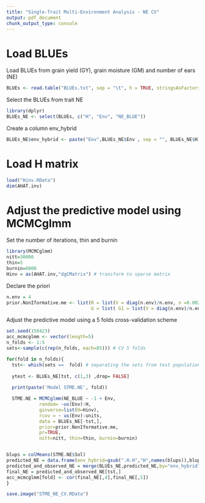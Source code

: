 ---
title: "Single-Trait Multi-Environment Analysis - NE CV"
output: pdf_document
chunk_output_type: console
---
# Load BLUEs


Load BLUEs from grain yield (GY), grain moisture (GM) and number of ears (NE)

```{r eval=FALSE, message=FALSE}
BLUEs <- read.table("BLUEs.txt", sep = "\t", h = TRUE, stringsAsFactors = F)
```

Select the BLUEs from trait NE 

```{r eval=FALSE, message=FALSE}
library(dplyr)
BLUEs_NE <- select(BLUEs, c("H", "Env", "NE_BLUE"))
```

Create a column env_hybrid

```{r eval=FALSE, message=FALSE}
BLUEs_NE$env_hybrid <- paste("Env",BLUEs_NE$Env , sep = "", BLUEs_NE$H)
```

# Load H matrix

```{r eval=FALSE, message=FALSE}
load("Hinv.RData")
dim(AHAT.inv)
```


# Adjust the predictive model using MCMCglmm


Set the number of iterations, thin and burnin

```{r eval=FALSE, message=FALSE}
library(MCMCglmm)
nitt=30000
thin=5
burnin=6000
Hinv = as(AHAT.inv,"dgCMatrix") # transform to sparse matrix
```

Declare the priori

```{r eval=FALSE, message=FALSE}
n.env = 4
prior.NonIformative.me <- list(R = list(V = diag(n.env)/n.env, n =0.002), 
                               G = list( G1 = list(V = diag(n.env)/n.env, n = 0.002)))
```


Adjust the predictive model using a 5 folds cross-validation scheme

```{r, eval=FALSE, message=FALSE}
set.seed(156423) 
acc_mcmcglmm <- vector(length=5)
n_folds <- 1:5
sets<-sample(c(rep(n_folds, each=85))) # CV 5 folds

for(fold in n_folds){
  tst<- which(sets ==  fold) # separating the sets from test population
  
  ytest <- BLUEs_NE[tst, c(1,3) ,drop= FALSE]
 
  print(paste('Model STME.NE', fold))

  STME.NE = MCMCglmm(NE_BLUE ~ -1 + Env,
            random= ~us(Env):H,
            ginverse=list(H=Hinv),
            rcov = ~ us(Env):units,
            data = BLUEs_NE[-tst,], 
            prior=prior.NonIformative.me,
            pr=TRUE,
            nitt=nitt, thin=thin, burnin=burnin)


blups = colMeans(STME.NE$Sol)
predicted_NE = data.frame(env_hybrid=gsub(".H.H","H",names(blups)),blups)
predicted_and_observed_NE = merge(BLUEs_NE,predicted_NE,by="env_hybrid")
final_NE = predicted_and_observed_NE[tst,]
acc_mcmcglmm[fold] <- cor(final_NE[,4],final_NE[,5])
}  

save.image("STME_NE_CV.RData")  
```



